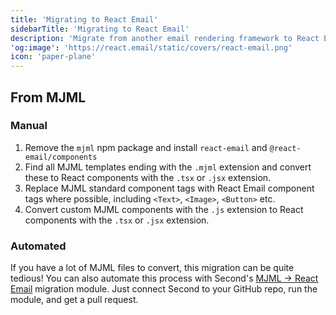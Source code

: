 ```yaml
---
title: 'Migrating to React Email'
sidebarTitle: 'Migrating to React Email'
description: 'Migrate from another email rendering framework to React Email'
'og:image': 'https://react.email/static/covers/react-email.png'
icon: 'paper-plane'
---
```



## From MJML

### Manual

1. Remove the `mjml` npm package and install `react-email` and `@react-email/components`
2. Find all MJML templates ending with the `.mjml` extension and convert these to React components with the `.tsx` or `.jsx` extension.
3. Replace MJML standard component tags with React Email component tags where possible, including `<Text>`, `<Image>`, `<Button>` etc.
4. Convert custom MJML components with the `.js` extension to React components with the `.tsx` or `.jsx` extension.

### Automated

If you have a lot of MJML files to convert, this migration can be quite tedious!  You can also automate this process with Second's [MJML → React Email](https://www.second.dev) migration module.  Just connect Second to your GitHub repo, run the module, and get a pull request.

<NextSteps />
